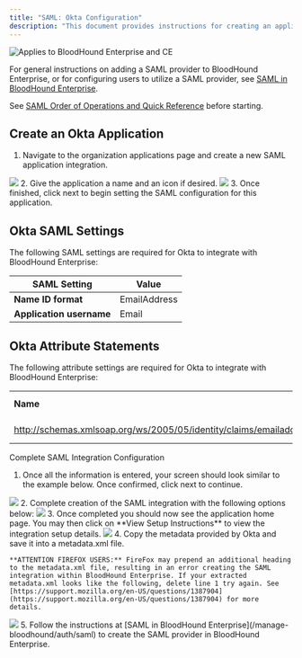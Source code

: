---
title: "SAML: Okta Configuration"
description: "This document provides instructions for creating an application within Okta for compatibility with BloodHound Enterprise."
---

<img noZoom src="/assets/enterprise-AND-community-edition-pill-tag.svg" alt="Applies to BloodHound Enterprise and CE"/>

 For general instructions on adding a SAML provider to BloodHound Enterprise, or for configuring users to utilize a SAML provider, see [SAML in BloodHound Enterprise](/manage-bloodhound/auth/saml).

See [SAML Order of Operations and Quick Reference](/manage-bloodhound/auth/saml) before starting.

## Create an Okta Application

1.  Navigate to the organization applications page and create a new SAML application integration.
<Frame>
  <img src="/assets/image-2-63.png"/>
</Frame>
2.  Give the application a name and an icon if desired.
<Frame>
  <img src="/assets/image-2-64.png"/>
</Frame>
3.  Once finished, click next to begin setting the SAML configuration for this application.

## Okta SAML Settings

The following SAML settings are required for Okta to integrate with BloodHound Enterprise:

| **SAML Setting** | **Value** |
| --- | --- |
| **Name ID format** | EmailAddress |
| **Application username** | Email |

## Okta Attribute Statements

The following attribute settings are required for Okta to integrate with BloodHound Enterprise:

|     |     |     |
| --- | --- | --- |
| **Name** | **Name Format** | **Value** |
| http://schemas.xmlsoap.org/ws/2005/05/identity/claims/emailaddress | URI Reference | user.email |

Complete SAML Integration Configuration

1.  Once all the information is entered, your screen should look similar to the example below. Once confirmed, click next to continue.
<Frame>
  <img src="/assets/image-2-65.png"/>
</Frame>
2.  Complete creation of the SAML integration with the following options below:
<Frame>
  <img src="/assets/image-2-66.png"/>
</Frame>
3.  Once completed you should now see the application home page. You may then click on **View Setup Instructions** to view the integration setup details.
<Frame>
  <img src="/assets/image-2-67.png"/>
</Frame>
4.  Copy the metadata provided by Okta and save it into a metadata.xml file.

    **ATTENTION FIREFOX USERS:** FireFox may prepend an additional heading to the metadata.xml file, resulting in an error creating the SAML integration within BloodHound Enterprise. If your extracted metadata.xml looks like the following, delete line 1 try again. See [https://support.mozilla.org/en-US/questions/1387904](https://support.mozilla.org/en-US/questions/1387904) for more details.
<Frame>
  <img src="/assets/image-2-68.png"/>
</Frame>
5.  Follow the instructions at [SAML in BloodHound Enterprise](/manage-bloodhound/auth/saml) to create the SAML provider in BloodHound Enterprise.
